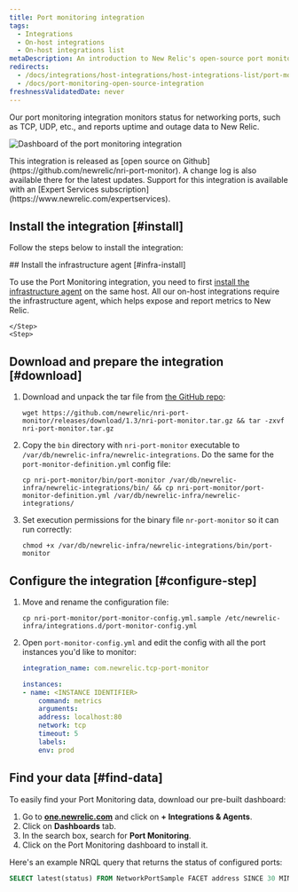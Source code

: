 ```yaml
---
title: Port monitoring integration
tags:
  - Integrations
  - On-host integrations
  - On-host integrations list
metaDescription: An introduction to New Relic's open-source port monitoring integration.
redirects:
  - /docs/integrations/host-integrations/host-integrations-list/port-monitoring-integration
  - /docs/port-monitoring-open-source-integration
freshnessValidatedDate: never
---
```



Our port monitoring integration monitors status for networking ports, such as TCP, UDP, etc., and reports uptime and outage data to New Relic.

<img
    title="port-dashboard"
    alt="Dashboard of the port monitoring integration"
    src={infrastructurePortMonitoringDashboard}
/>

<Callout variant="tip">
  This integration is released as [open source on Github](https://github.com/newrelic/nri-port-monitor). A change log is also available there for the latest updates. Support for this integration is available with an [Expert Services subscription](https://www.newrelic.com/expertservices).
</Callout>

## Install the integration [#install]

Follow the steps below to install the integration:

<Steps>
    <Step>
## Install the infrastructure agent [#infra-install]

To use the Port Monitoring integration, you need to first [install the infrastructure agent](/docs/infrastructure/install-infrastructure-agent/get-started/install-infrastructure-agent-new-relic/) on the same host. All our on-host integrations require the infrastructure agent, which helps expose and report metrics to New Relic.  

    </Step>
    <Step>
## Download and prepare the integration [#download]

1. Download and unpack the tar file from [the GitHub repo](https://github.com/newrelic/nri-port-monitor/releases):

    ```shell  
    wget https://github.com/newrelic/nri-port-monitor/releases/download/1.3/nri-port-monitor.tar.gz && tar -zxvf nri-port-monitor.tar.gz  
    ```


2. Copy the `bin` directory with `nri-port-monitor` executable to `/var/db/newrelic-infra/newrelic-integrations`. Do the same for the `port-monitor-definition.yml` config file:

    ```shell
    cp nri-port-monitor/bin/port-monitor /var/db/newrelic-infra/newrelic-integrations/bin/ && cp nri-port-monitor/port-monitor-definition.yml /var/db/newrelic-infra/newrelic-integrations/
    ```

3. Set execution permissions for the binary file `nr-port-monitor` so it can run correctly:  

    ```shell
    chmod +x /var/db/newrelic-infra/newrelic-integrations/bin/port-monitor
    ```


    </Step>
    <Step>
## Configure the integration [#configure-step]

1. Move and rename the configuration file: 

    ```shell
    cp nri-port-monitor/port-monitor-config.yml.sample /etc/newrelic-infra/integrations.d/port-monitor-config.yml
    ```

2. Open `port-monitor-config.yml` and edit the config with all the port instances you'd like to monitor:

    ```yml
    integration_name: com.newrelic.tcp-port-monitor

    instances:
    - name: <INSTANCE IDENTIFIER>
        command: metrics
        arguments:
        address: localhost:80
        network: tcp
        timeout: 5
        labels:
        env: prod
    ```

    </Step>
    <Step>

## Find your data [#find-data]

To easily find your Port Monitoring data, download our pre-built dashboard:

1. Go to <DNT>**[one.newrelic.com](https://one.newrelic.com/)**</DNT> and click on <DNT>**+ Integrations & Agents**</DNT>.
2. Click on <DNT>**Dashboards**</DNT> tab.
3. In the search box, search for <DNT>**Port Monitoring**</DNT>.
4. Click on the Port Monitoring dashboard to install it.


Here's an example NRQL query that returns the status of configured ports:

```sql
SELECT latest(status) FROM NetworkPortSample FACET address SINCE 30 MINUTES AGO TIMESERIES
```

</Step>
</Steps>

